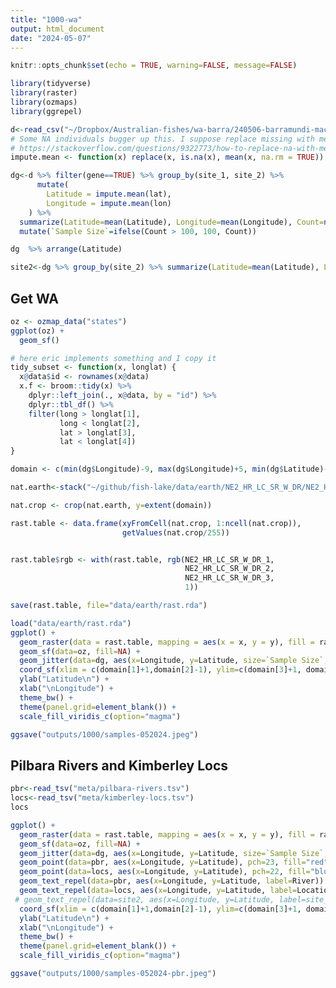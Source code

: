 ```yaml
---
title: "1000-wa"
output: html_document
date: "2024-05-07"
---
```


```r
knitr::opts_chunk$set(echo = TRUE, warning=FALSE, message=FALSE)
```

```r
library(tidyverse)
library(raster)
library(ozmaps)
library(ggrepel)
```

```r
d<-read_csv("~/Dropbox/Australian-fishes/wa-barra/240506-barramundi-mac-edit.csv")
# Some NA individuals bugger up this. I suppose replace missing with mean
# https://stackoverflow.com/questions/9322773/how-to-replace-na-with-mean-by-group-subset
impute.mean <- function(x) replace(x, is.na(x), mean(x, na.rm = TRUE))

dg<-d %>% filter(gene==TRUE) %>% group_by(site_1, site_2) %>% 
      mutate(
        Latitude = impute.mean(lat),
        Longitude = impute.mean(lon)  
    ) %>%
  summarize(Latitude=mean(Latitude), Longitude=mean(Longitude), Count=n()) %>%
  mutate(`Sample Size`=ifelse(Count > 100, 100, Count))

dg  %>% arrange(Latitude)

site2<-dg %>% group_by(site_2) %>% summarize(Latitude=mean(Latitude), Longitude=mean(Longitude), `Total Samples`=sum(Count))
```


## Get WA
```r
oz <- ozmap_data("states")
ggplot(oz) +
  geom_sf()
```

```r
# here eric implements something and I copy it
tidy_subset <- function(x, longlat) {
  x@data$id <- rownames(x@data)
  x.f <- broom::tidy(x) %>%
    dplyr::left_join(., x@data, by = "id") %>%
    dplyr::tbl_df() %>%
    filter(long > longlat[1],
           long < longlat[2],
           lat > longlat[3],
           lat < longlat[4])
}

```

```r
domain <- c(min(dg$Longitude)-9, max(dg$Longitude)+5, min(dg$Latitude)-6, max(dg$Latitude)+2)
```


```r
nat.earth<-stack("~/github/fish-lake/data/earth/NE2_HR_LC_SR_W_DR/NE2_HR_LC_SR_W_DR.tif")

nat.crop <- crop(nat.earth, y=extent(domain))

rast.table <- data.frame(xyFromCell(nat.crop, 1:ncell(nat.crop)),
                         getValues(nat.crop/255))


rast.table$rgb <- with(rast.table, rgb(NE2_HR_LC_SR_W_DR_1,
                                       NE2_HR_LC_SR_W_DR_2,
                                       NE2_HR_LC_SR_W_DR_3,
                                       1))

save(rast.table, file="data/earth/rast.rda")
```

```r
load("data/earth/rast.rda")
ggplot() +
  geom_raster(data = rast.table, mapping = aes(x = x, y = y), fill = rast.table$rgb, interpolate = TRUE)  +
  geom_sf(data=oz, fill=NA) +
  geom_jitter(data=dg, aes(x=Longitude, y=Latitude, size=`Sample Size`, fill=`Sample Size`), pch=21, alpha=0.75) +
  coord_sf(xlim = c(domain[1]+1,domain[2]-1), ylim=c(domain[3]+1, domain[4]-1)) +
  ylab("Latitude\n") +
  xlab("\nLongitude") +
  theme_bw() +
  theme(panel.grid=element_blank()) +
  scale_fill_viridis_c(option="magma")

ggsave("outputs/1000/samples-052024.jpeg")
```



## Pilbara Rivers and Kimberley Locs

```r
pbr<-read_tsv("meta/pilbara-rivers.tsv")
locs<-read_tsv("meta/kimberley-locs.tsv")
locs
```


```r
ggplot() +
  geom_raster(data = rast.table, mapping = aes(x = x, y = y), fill = rast.table$rgb, interpolate = TRUE)  +
  geom_sf(data=oz, fill=NA) +
  geom_jitter(data=dg, aes(x=Longitude, y=Latitude, size=`Sample Size`, fill=`Sample Size`), pch=21, alpha=0.75) +
  geom_point(data=pbr, aes(x=Longitude, y=Latitude), pch=23, fill="red", alpha=0.75, size=4) +
  geom_point(data=locs, aes(x=Longitude, y=Latitude), pch=22, fill="blue", alpha=0.75, size=4) +
  geom_text_repel(data=pbr, aes(x=Longitude, y=Latitude, label=River)) +
  geom_text_repel(data=locs, aes(x=Longitude, y=Latitude, label=Location)) +
 # geom_text_repel(data=site2, aes(x=Longitude, y=Latitude, label=site_2), max.overlaps = Inf) +
  coord_sf(xlim = c(domain[1]+1,domain[2]-1), ylim=c(domain[3]+1, domain[4]-1)) +
  ylab("Latitude\n") +
  xlab("\nLongitude") +
  theme_bw() +
  theme(panel.grid=element_blank()) +
  scale_fill_viridis_c(option="magma")

ggsave("outputs/1000/samples-052024-pbr.jpeg")
```